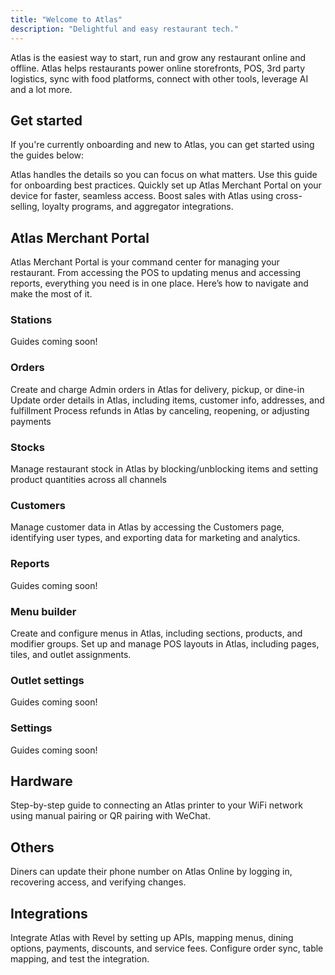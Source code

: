 ```yaml
---
title: "Welcome to Atlas"
description: "Delightful and easy restaurant tech."
---
```


Atlas is the easiest way to start, run and grow any restaurant online and offline. Atlas helps restaurants power online storefronts, POS, 3rd party logistics, sync with food platforms, connect with other tools, leverage AI and a lot more.

## Get started

If you're currently onboarding and new to Atlas, you can get started using the guides below:

<CardGroup cols="1">
  <Card title="Onboarding" icon="door-open" horizontal href="get-started/onboarding">
    Atlas handles the details so you can focus on what matters. Use this guide for onboarding best practices.
  </Card>
  <Card title="Install Atlas on your device" icon="download" horizontal href="get-started/installing-atlas">
    Quickly set up Atlas Merchant Portal on your device for faster, seamless access.
  </Card>
  <Card title="Set up Atlas to earn more" icon="money-bill-wave" horizontal href="get-started/sell-more">
    Boost sales with Atlas using cross-selling, loyalty programs, and aggregator integrations.
  </Card>
</CardGroup>

## Atlas Merchant Portal

Atlas Merchant Portal is your command center for managing your restaurant. From accessing the POS to updating menus and accessing reports, everything you need is in one place. Here’s how to navigate and make the most of it.

### Stations

Guides coming soon\!

### Orders

<CardGroup cols="1">
   <Card title="How to create and charge Admin orders" horizontal href="merchant-portal/admin-orders">
    Create and charge Admin orders in Atlas for delivery, pickup, or dine-in
  </Card>
  <Card title="How to update order details" horizontal href="merchant-portal/editing-order">
    Update order details in Atlas, including items, customer info, addresses, and fulfillment
  </Card>
  <Card title="How to refund on Atlas" horizontal href="merchant-portal/refunds">
    Process refunds in Atlas by canceling, reopening, or adjusting payments
  </Card>
 
</CardGroup>

### Stocks

<Card title="How to use the Stocks page" icon="table" horizontal href="merchant-portal/stocks">
  Manage restaurant stock in Atlas by blocking/unblocking items and setting product quantities across all channels
</Card>

### Customers

<Card title="How to use customers’ data" icon="users" horizontal href="merchant-portal/customers-data">
  Manage customer data in Atlas by accessing the Customers page, identifying user types, and exporting data for marketing and analytics.
</Card>

### Reports

Guides coming soon\!

### Menu builder

<CardGroup cols="1">
  <Card title="How to create menus" horizontal href="configuring-atlas/create-menus">
    Create and configure menus in Atlas, including sections, products, and modifier groups.
  </Card>
  <Card title="How to set up POS Layouts" horizontal={false} href="configuring-atlas/pos-layout">
    Set up and manage POS layouts in Atlas, including pages, tiles, and outlet assignments.
  </Card>
</CardGroup>

### Outlet settings

Guides coming soon\!

### Settings 

Guides coming soon\!

## Hardware

<Card title="Connect an Atlas Printer to WiFi" horizontal href="others/printers">
  Step-by-step guide to connecting an Atlas printer to your WiFi network using manual pairing or QR pairing with WeChat.
</Card>

## Others

<Card title="How your customers can update their phone" horizontal={false} href="others/diners-phone-update">
  Diners can update their phone number on Atlas Online by logging in, recovering access, and verifying changes.
</Card>

## Integrations

<Card title="Hot to set up Revel integration" horizontal={false} href="configuring-atlas/revel-setup">
  Integrate Atlas with Revel by setting up APIs, mapping menus, dining options, payments, discounts, and service fees. Configure order sync, table mapping, and test the integration.
</Card>